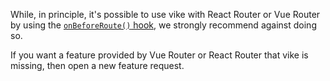 While, in principle, it's possible to use vike with React Router or Vue Router by using the [`onBeforeRoute()` hook](/onBeforeRoute), we strongly recommend against doing so.

If you want a feature provided by Vue Router or React Router that vike is missing, then open a new feature request.

